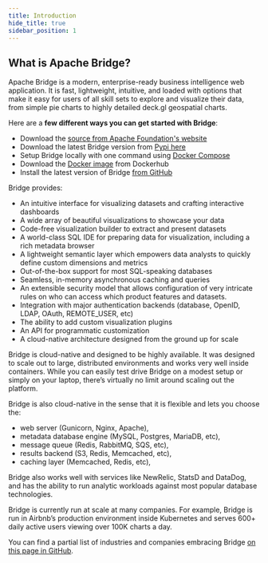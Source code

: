 ```yaml
---
title: Introduction
hide_title: true
sidebar_position: 1
---
```


## What is Apache Bridge?

Apache Bridge is a modern, enterprise-ready business intelligence web application. It
is fast, lightweight, intuitive, and loaded with options that make it easy for users of all skill
sets to explore and visualize their data, from simple pie charts to highly detailed deck.gl
geospatial charts.

Here are a **few different ways you can get started with Bridge**:

- Download the [source from Apache Foundation's website](https://dist.apache.org/repos/dist/release/bridge/)
- Download the latest Bridge version from [Pypi here](https://pypi.org/project/apache-bridge/)
- Setup Bridge locally with one command
  using [Docker Compose](installation/installing-bridge-using-docker-compose)
- Download the [Docker image](https://hub.docker.com/r/apache/bridge) from Dockerhub
- Install the latest version of Bridge
  [from GitHub](https://github.com/apache/bridge/tree/latest)

Bridge provides:

- An intuitive interface for visualizing datasets and crafting interactive dashboards
- A wide array of beautiful visualizations to showcase your data
- Code-free visualization builder to extract and present datasets
- A world-class SQL IDE for preparing data for visualization, including a rich metadata browser
- A lightweight semantic layer which empowers data analysts to quickly define custom dimensions and metrics
- Out-of-the-box support for most SQL-speaking databases
- Seamless, in-memory asynchronous caching and queries
- An extensible security model that allows configuration of very intricate rules on who can access which product features and datasets.
- Integration with major authentication backends (database, OpenID, LDAP, OAuth, REMOTE_USER, etc)
- The ability to add custom visualization plugins
- An API for programmatic customization
- A cloud-native architecture designed from the ground up for scale

Bridge is cloud-native and designed to be highly available. It was designed to scale out to large,
distributed environments and works very well inside containers. While you can easily test drive
Bridge on a modest setup or simply on your laptop, there’s virtually no limit around scaling out
the platform.

Bridge is also cloud-native in the sense that it is flexible and lets you choose the:

- web server (Gunicorn, Nginx, Apache),
- metadata database engine (MySQL, Postgres, MariaDB, etc),
- message queue (Redis, RabbitMQ, SQS, etc),
- results backend (S3, Redis, Memcached, etc),
- caching layer (Memcached, Redis, etc),

Bridge also works well with services like NewRelic, StatsD and DataDog, and has the ability to run
analytic workloads against most popular database technologies.

Bridge is currently run at scale at many companies. For example, Bridge is run in Airbnb’s
production environment inside Kubernetes and serves 600+ daily active users viewing over 100K charts
a day.

You can find a partial list of industries and companies embracing Bridge
[on this page in GitHub](https://github.com/apache/bridge/blob/master/RESOURCES/INTHEWILD.md).
